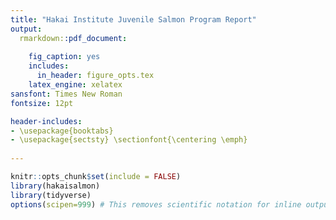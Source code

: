 ```yaml
---
title: "Hakai Institute Juvenile Salmon Program Report"
output:
  rmarkdown::pdf_document:
    
    fig_caption: yes
    includes:
      in_header: figure_opts.tex
    latex_engine: xelatex
sansfont: Times New Roman
fontsize: 12pt

header-includes:
- \usepackage{booktabs}
- \usepackage{sectsty} \sectionfont{\centering \emph}
      
---
```


\begin{center}
\large
— Hakai Institute Juvenile Salmon Program —
\end{center}

```r
knitr::opts_chunk$set(include = FALSE)
library(hakaisalmon)
library(tidyverse)
options(scipen=999) # This removes scientific notation for inline output ie `r object` in the report text
```
